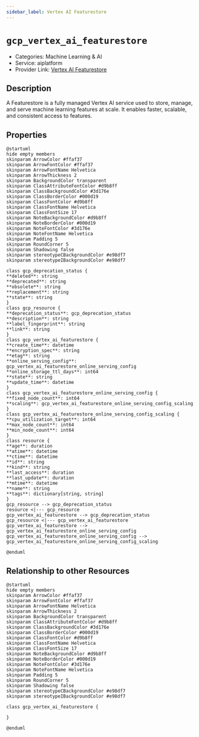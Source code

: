 ```yaml
---
sidebar_label: Vertex AI Featurestore
---
```


# `gcp_vertex_ai_featurestore`

- Categories: Machine Learning & AI
- Service: aiplatform
- Provider Link: [Vertex AI Featurestore](https://cloud.google.com/docs)

## Description

A Featurestore is a fully managed Vertex AI service used to store, manage, and serve machine learning features at scale. It enables faster, scalable, and consistent access to features.

## Properties

<ZoomPanPinch>

```kroki imgType="plantuml" imgAlt="Diagram of Vertex AI Featurestore data model"
@startuml
hide empty members
skinparam ArrowColor #ffaf37
skinparam ArrowFontColor #ffaf37
skinparam ArrowFontName Helvetica
skinparam ArrowThickness 2
skinparam BackgroundColor transparent
skinparam ClassAttributeFontColor #d9b8ff
skinparam ClassBackgroundColor #3d176e
skinparam ClassBorderColor #000d19
skinparam ClassFontColor #d9b8ff
skinparam ClassFontName Helvetica
skinparam ClassFontSize 17
skinparam NoteBackgroundColor #d9b8ff
skinparam NoteBorderColor #000d19
skinparam NoteFontColor #3d176e
skinparam NoteFontName Helvetica
skinparam Padding 5
skinparam RoundCorner 5
skinparam Shadowing false
skinparam stereotypeCBackgroundColor #e98df7
skinparam stereotypeIBackgroundColor #e98df7

class gcp_deprecation_status {
**deleted**: string
**deprecated**: string
**obsolete**: string
**replacement**: string
**state**: string
}
class gcp_resource {
**deprecation_status**: gcp_deprecation_status
**description**: string
**label_fingerprint**: string
**link**: string
}
class gcp_vertex_ai_featurestore {
**create_time**: datetime
**encryption_spec**: string
**etag**: string
**online_serving_config**: gcp_vertex_ai_featurestore_online_serving_config
**online_storage_ttl_days**: int64
**state**: string
**update_time**: datetime
}
class gcp_vertex_ai_featurestore_online_serving_config {
**fixed_node_count**: int64
**scaling**: gcp_vertex_ai_featurestore_online_serving_config_scaling
}
class gcp_vertex_ai_featurestore_online_serving_config_scaling {
**cpu_utilization_target**: int64
**max_node_count**: int64
**min_node_count**: int64
}
class resource {
**age**: duration
**atime**: datetime
**ctime**: datetime
**id**: string
**kind**: string
**last_access**: duration
**last_update**: duration
**mtime**: datetime
**name**: string
**tags**: dictionary[string, string]
}
gcp_resource --> gcp_deprecation_status
resource <|--- gcp_resource
gcp_vertex_ai_featurestore --> gcp_deprecation_status
gcp_resource <|--- gcp_vertex_ai_featurestore
gcp_vertex_ai_featurestore --> gcp_vertex_ai_featurestore_online_serving_config
gcp_vertex_ai_featurestore_online_serving_config --> gcp_vertex_ai_featurestore_online_serving_config_scaling

@enduml
```

</ZoomPanPinch>

## Relationship to other Resources

<ZoomPanPinch>

```kroki imgType="plantuml" imgAlt="Diagram of Vertex AI Featurestore resource relationships"
@startuml
hide empty members
skinparam ArrowColor #ffaf37
skinparam ArrowFontColor #ffaf37
skinparam ArrowFontName Helvetica
skinparam ArrowThickness 2
skinparam BackgroundColor transparent
skinparam ClassAttributeFontColor #d9b8ff
skinparam ClassBackgroundColor #3d176e
skinparam ClassBorderColor #000d19
skinparam ClassFontColor #d9b8ff
skinparam ClassFontName Helvetica
skinparam ClassFontSize 17
skinparam NoteBackgroundColor #d9b8ff
skinparam NoteBorderColor #000d19
skinparam NoteFontColor #3d176e
skinparam NoteFontName Helvetica
skinparam Padding 5
skinparam RoundCorner 5
skinparam Shadowing false
skinparam stereotypeCBackgroundColor #e98df7
skinparam stereotypeIBackgroundColor #e98df7

class gcp_vertex_ai_featurestore {

}

@enduml
```

</ZoomPanPinch>
